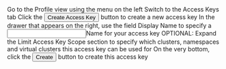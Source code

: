 


<Flow id="create-space-template-ui">
  <Step>
    Go to the <NavStep>Profile</NavStep> view using the menu on the left
  </Step>
  <Step>
    Switch to the <Label>Access Keys</Label> tab
  </Step>
  <Step>
    Click the <Button>Create Access Key</Button> button to create a new access key
  </Step>
  <Step>
    In the drawer that appears on the right, use the field <Label>Display Name</Label> to specify a <Input>Name</Input> for your access key
  </Step>
  <Step>
    OPTIONAL: Expand the <Expander>Limit Access Key Scope</Expander> section to specify which clusters, namespaces and virtual clusters this access key can be used for
  </Step>
  <Step>
    On the very bottom, click the <Button>Create</Button> button to create this access key
  </Step>
</Flow>